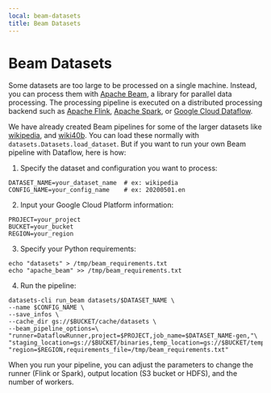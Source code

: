 ```yaml
---
local: beam-datasets
title: Beam Datasets
---
```

<script>
</script>
<h1 id="beam-datasets">Beam Datasets</h1>

Some datasets are too large to be processed on a single machine. Instead, you can process them with [Apache Beam](https://beam.apache.org/), a library for parallel data processing. The processing pipeline is executed on a distributed processing backend such as [Apache Flink](https://flink.apache.org/), [Apache Spark](https://spark.apache.org/), or [Google Cloud Dataflow](https://cloud.google.com/dataflow).

We have already created Beam pipelines for some of the larger datasets like [wikipedia](https://huggingface.co/datasets/wikipedia), and [wiki40b](https://huggingface.co/datasets/wiki40b). You can load these normally with `datasets.Datasets.load_dataset`. But if you want to run your own Beam pipeline with Dataflow, here is how:

1. Specify the dataset and configuration you want to process:

```
DATASET_NAME=your_dataset_name  # ex: wikipedia
CONFIG_NAME=your_config_name    # ex: 20200501.en
```

2. Input your Google Cloud Platform information:

```
PROJECT=your_project
BUCKET=your_bucket
REGION=your_region
```

3. Specify your Python requirements:

```
echo "datasets" > /tmp/beam_requirements.txt
echo "apache_beam" >> /tmp/beam_requirements.txt
```

4. Run the pipeline:

```
datasets-cli run_beam datasets/$DATASET_NAME \
--name $CONFIG_NAME \
--save_infos \
--cache_dir gs://$BUCKET/cache/datasets \
--beam_pipeline_options=\
"runner=DataflowRunner,project=$PROJECT,job_name=$DATASET_NAME-gen,"\
"staging_location=gs://$BUCKET/binaries,temp_location=gs://$BUCKET/temp,"\
"region=$REGION,requirements_file=/tmp/beam_requirements.txt"
```

<Tip>

When you run your pipeline, you can adjust the parameters to change the runner (Flink or Spark), output location (S3 bucket or HDFS), and the number of workers.

</Tip>
